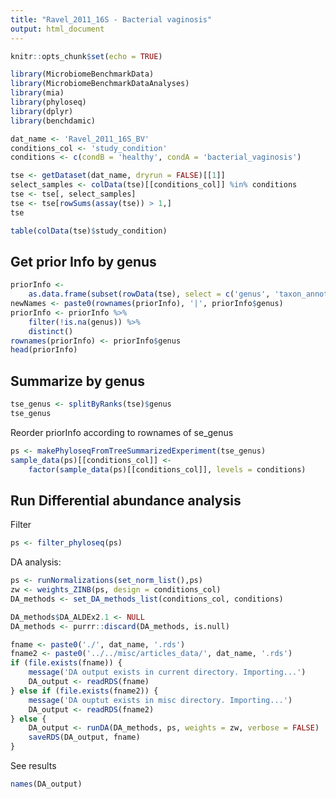 ```yaml
---
title: "Ravel_2011_16S - Bacterial vaginosis"
output: html_document
---
```


```r
knitr::opts_chunk$set(echo = TRUE)
```

```r
library(MicrobiomeBenchmarkData)
library(MicrobiomeBenchmarkDataAnalyses)
library(mia)
library(phyloseq)
library(dplyr)
library(benchdamic)
```


```r
dat_name <- 'Ravel_2011_16S_BV'
conditions_col <- 'study_condition'
conditions <- c(condB = 'healthy', condA = 'bacterial_vaginosis')

tse <- getDataset(dat_name, dryrun = FALSE)[[1]]
select_samples <- colData(tse)[[conditions_col]] %in% conditions
tse <- tse[, select_samples]
tse <- tse[rowSums(assay(tse)) > 1,] 
tse
```

```r
table(colData(tse)$study_condition)
```


## Get prior Info by genus 

```r
priorInfo <- 
    as.data.frame(subset(rowData(tse), select = c('genus', 'taxon_annotation')))
newNames <- paste0(rownames(priorInfo), '|', priorInfo$genus)
priorInfo <- priorInfo %>% 
    filter(!is.na(genus)) %>% 
    distinct()
rownames(priorInfo) <- priorInfo$genus
head(priorInfo)
```

## Summarize by genus

```r
tse_genus <- splitByRanks(tse)$genus
tse_genus
```

Reorder priorInfo according to rownames of se_genus


```r
ps <- makePhyloseqFromTreeSummarizedExperiment(tse_genus)
sample_data(ps)[[conditions_col]] <- 
    factor(sample_data(ps)[[conditions_col]], levels = conditions)
```


## Run Differential abundance analysis

Filter

```r
ps <- filter_phyloseq(ps)
```

DA analysis:

```r
ps <- runNormalizations(set_norm_list(),ps)
zw <- weights_ZINB(ps, design = conditions_col)
DA_methods <- set_DA_methods_list(conditions_col, conditions)

DA_methods$DA_ALDEx2.1 <- NULL
DA_methods <- purrr::discard(DA_methods, is.null)

```

```r
fname <- paste0('./', dat_name, '.rds')
fname2 <- paste0('../../misc/articles_data/', dat_name, '.rds')
if (file.exists(fname)) {
    message('DA output exists in current directory. Importing...')
    DA_output <- readRDS(fname)
} else if (file.exists(fname2)) {
    message('DA ouptut exists in misc directory. Importing...')
    DA_output <- readRDS(fname2)
} else {
    DA_output <- runDA(DA_methods, ps, weights = zw, verbose = FALSE) 
    saveRDS(DA_output, fname)
} 
```

See results

```r
names(DA_output)
```

